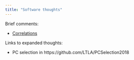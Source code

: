 ```yaml
---
title: "Software thoughts"
---
```


Brief comments:

- [Correlations](software/correlations/corsim.html)

Links to expanded thoughts:

- PC selection in https://github.com/LTLA/PCSelection2018

